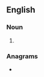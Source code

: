 ==English==

===Noun===
{{en-noun|?}}

# {{abbreviation of|aircraft|lang=en}}

===Anagrams===
* {{anagrams|en|a=acft|FACT|fact}}
